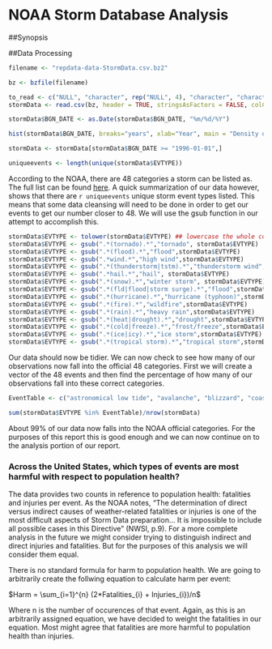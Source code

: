NOAA Storm Database Analysis
============================

##Synopsis


##Data Processing

```r
filename <- "repdata-data-StormData.csv.bz2"

bz <- bzfile(filename)

to_read <- c("NULL", "character", rep("NULL", 4), "character", "character", rep("NULL", 14), "numeric", "numeric", "numeric", "character", "numeric", "character", rep("NULL", 3), "numeric", "numeric", rep("NULL", 3), "numeric")
stormData <- read.csv(bz, header = TRUE, stringsAsFactors = FALSE, colClasses = to_read)

stormData$BGN_DATE <- as.Date(stormData$BGN_DATE, "%m/%d/%Y")
```

```r
hist(stormData$BGN_DATE, breaks="years", xlab="Year", main = "Density of Data Per Year", col = "blue")

stormData <- stormData[stormData$BGN_DATE >= "1996-01-01",]
```

```r
uniqueevents <- length(unique(stormData$EVTYPE))
```

According to the NOAA, there are 48 categories a storm can be listed as. The full list can be found [here](https://d396qusza40orc.cloudfront.net/repdata%2Fpeer2_doc%2Fpd01016005curr.pdf). A quick summarization of our data however, shows that there are `r uniqueevents` unique storm event types listed. This means that some data cleansing will need to be done in order to get our events to get our number closer to 48. We will use the gsub function in our attempt to accomplish this.

``` r
stormData$EVTYPE <- tolower(stormData$EVTYPE) ## lowercase the whole column to save us some typing
stormData$EVTYPE <- gsub(".*(tornado).*","tornado", stormData$EVTYPE)
stormData$EVTYPE <- gsub(".*(flood).*","flood",stormData$EVTYPE)
stormData$EVTYPE <- gsub(".*wind.*","high wind",stormData$EVTYPE)
stormData$EVTYPE <- gsub(".*(thunderstorm|tstm).*","thunderstorm wind",stormData$EVTYPE)
stormData$EVTYPE <- gsub(".*hail.*","hail", stormData$EVTYPE)
stormData$EVTYPE <- gsub(".*(snow).*","winter storm", stormData$EVTYPE)
stormData$EVTYPE <- gsub(".*(fld|flood|storm surge).*","flood",stormData$EVTYPE)
stormData$EVTYPE <- gsub(".*(hurricane).*","hurricane (typhoon)",stormData$EVTYPE)
stormData$EVTYPE <- gsub(".*(fire).*","wildfire",stormData$EVTYPE)
stormData$EVTYPE <- gsub(".*(rain).*","heavy rain",stormData$EVTYPE)
stormData$EVTYPE <- gsub(".*(heat|drought).*","drought",stormData$EVTYPE)
stormData$EVTYPE <- gsub(".*(cold|freeze).*","frost/freeze",stormData$EVTYPE)
stormData$EVTYPE <- gsub(".*(ice|icy).*","ice storm",stormData$EVTYPE)
stormData$EVTYPE <- gsub(".*(tropical storm).*","tropical storm",stormData$EVTYPE)
```

Our data should now be tidier. We can now check to see how many of our observations now fall into the official 48 categories. First we will create a vector of the 48 events and then find the percentage of how many of our observations fall into these correct categories.

```r
EventTable <- c("astronomical low tide", "avalanche", "blizzard", "coastal flood", "cold/wind chill", "debris flow", "dense fog", "dense smoke", "drought", "dust devil", "dust storm", "excessive heat", "extreme cold/wind chill", "flash flood", "flood", "frost/freeze", "funnel cloud", "freezing fog", "hail", "heat", "heavy rain", "heavy snow", "high surf", "high wind", "hurricane (typhoon)", "ice storm", "lake-effect snow", "lakeshore flood", "lightning", "marine hail", "marine high wind", "marine strong wind", "marine thunderstorm wind", "rip current", "seiche", "sleet", "storm surge/tide", "strong wind", "thunderstorm wind", "tornado", "tropical depression", "tropical storm", "tsunami", "volcanic ash", "waterspout", "wildfire", "winter storm", "winter weather")

sum(stormData$EVTYPE %in% EventTable)/nrow(stormData)
```

About 99% of our data now falls into the NOAA official categories. For the purposes of this report this is good enough and we can now continue on to the analysis portion of our report.

### Across the United States, which types of events are most harmful with respect to population health?

The data provides two counts in reference to population health: fatalities and injuries per event. As the NOAA notes, "The determination of direct versus indirect causes of weather-related fatalities or injuries is one of the most difficult aspects of Storm Data preparation... It is impossible to include all possible cases in this Directive" (NWSI, p.9). For a more complete analysis in the future we might consider trying to distinguish indirect and direct injuries and fatalities. But for the purposes of this analysis we will consider them equal. 

There is no standard formula for harm to population health. We are going to arbitrarily create the follwing equation to calculate harm per event: 

  $Harm = \sum_{i=1}^{n} (2*Fatalities_{i} + Injuries_{i})/n$

Where n is the number of occurences of that event. Again, as this is an arbitrarily assigned equation, we have decided to weight the fatalities in our equation. Most might agree that fatalities are more harmful to population health than injuries.
